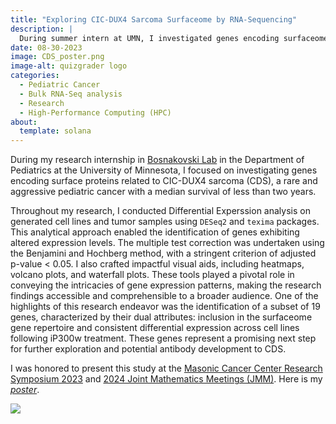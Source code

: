 ```yaml
---
title: "Exploring CIC-DUX4 Sarcoma Surfaceome by RNA-Sequencing"
description: |
  During summer intern at UMN, I investigated genes encoding surfaceome in CIC-DUX4 sarcoma, uncovering vital patterns through data analysis and dynamic visualizations.
date: 08-30-2023
image: CDS_poster.png
image-alt: quizgrader logo
categories:
  - Pediatric Cancer
  - Bulk RNA-Seq analysis
  - Research
  - High-Performance Computing (HPC)
about:
  template: solana
---
```


During my research internship in [Bosnakovski Lab](https://med.umn.edu/pediatrics/research/research-laboratories-and-programs/bosnakovski-lab) in the Department of Pediatrics at the University of Minnesota, I focused on investigating genes encoding surface proteins related to CIC-DUX4 sarcoma (CDS), a rare and aggressive pediatric cancer with a median survival of less than two years.

Throughout my research, I conducted Differential Experssion analysis on generated cell lines and tumor samples using `DESeq2` and `texima` packages. This analytical approach enabled the identification of genes exhibiting altered expression levels. The multiple test correction was undertaken using the Benjamini and Hochberg method, with a stringent criterion of adjusted p-value \< 0.05. I also crafted impactful visual aids, including heatmaps, volcano plots, and waterfall plots. These tools played a pivotal role in conveying the intricacies of gene expression patterns, making the research findings accessible and comprehensible to a broader audience. One of the highlights of this research endeavor was the identification of a subset of 19 genes, characterized by their dual attributes: inclusion in the surfaceome gene repertoire and consistent differential expression across cell lines following iP300w treatment. These genes represent a promising next step for further exploration and potential antibody development to CDS.

I was honored to present this study at the [Masonic Cancer Center Research Symposium 2023](https://cancer.umn.edu/events/masonic-cancer-center-research-symposium-1) and [2024 Joint Mathematics Meetings (JMM)](https://www.jointmathematicsmeetings.org/meetings/national/jmm2024/2300_program.html). Here is my [*poster*](https://drive.google.com/file/d/1k57Yca9sB_MrSVVBasW5qEHusZ66J-ge/view?usp=sharing). 

![](lab.png)
